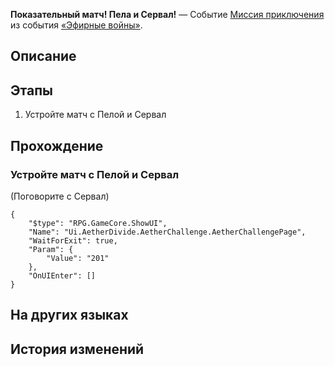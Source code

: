 {{Дополнить|Диалоги.}}
{{Миссия Инфобокс
|id              = 8014141
|Название        = 
|Изображение     = Миссия Освоения Показательный матч! Пела и Сервал!.png
|Тип             = Миссия приключения
|События         = «Эфирные войны»
|Глава           = 
|Условия         = 
|Персонажи       = Пела; Первопроходец; Сервал
|СтартЛокация    = Старый испытательный полигон
|Мир             = Ярило-VI
|Локации         = Старый испытательный полигон
|Предыдущая      = 
|Следующая       = 
|Награды         = 
}}
'''Показательный матч! Пела и Сервал!''' — Событие [[Миссия приключения]] из события [[«Эфирные войны»]].

==Описание==
{{Описание|<!--официальное описание из Перекрёстка судеб-->}}

==Этапы==
# Устройте матч с Пелой и Сервал

==Прохождение==
{{Дополнить}}

===Устройте матч с Пелой и Сервал===
{{Описание миссии|локация=Старый испытательный полигон|Основная игровая механика «Эфирных войн» - матчи. Бросьте вызов разным игрокам и покажите свою истинную силу!}}
{{Диалог Начало}}

;(Поговорите с Сервал)
<!--Unknown TalkSentence: 814110501-->
<!--Unknown TalkSentence: 814110502-->
<pre>{
	"$type": "RPG.GameCore.ShowUI",
	"Name": "Ui.AetherDivide.AetherChallenge.AetherChallengePage",
	"WaitForExit": true,
	"Param": {
		"Value": "201"
	},
	"OnUIEnter": []
}</pre>
<!--Unknown TalkSentence: 814110551-->
<!--Unknown TalkSentence: 814110552-->
{{Диалог Конец}}

==На других языках==
{{На других языках
|en   = Exhibition Match, Pela & Serval!
|zhs  = 表演赛！佩拉&希露瓦
|zht  = 表演賽！佩拉&希露瓦
|ja   = エキシビションマッチ！ペラ&セーバル
|ko   = 시범 경기! 페라&서벌
|es   = Encuentro de exhibición: Pela y Serval
|fr   = Rencontre amicale&nbsp;: Pela & Serval&nbsp;!
|ru   = Показательный матч! Пела и Сервал!
|th   = แมตช์กระชับมิตร! Pela & Serval
|vi   = Giải Biểu Diễn! Pela & Serval
|de   = Schaukampf, Pela und Serval!
|id   = Pertandingan Ekshibisi, Pela & Serval!
|pt   = Batalha de Exibição, Pela e Serval!
}}

==История изменений==
{{История изменений|2.7}}
